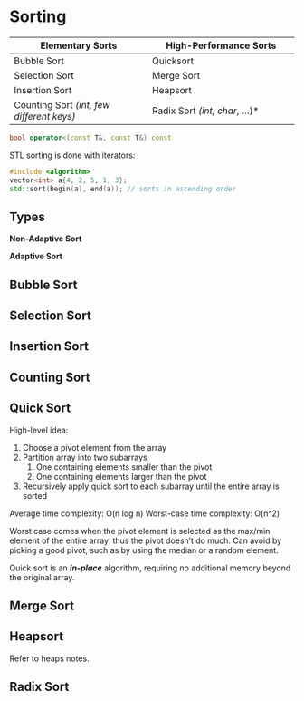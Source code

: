 # Sorting

| **Elementary Sorts**      | **High-Performance Sorts**  |
|--------------------------|----------------------------|
| Bubble Sort             | Quicksort                  |
| Selection Sort          | Merge Sort                 |
| Insertion Sort         | Heapsort                   |
| Counting Sort *(int, few different keys)* | Radix Sort *(int, char*, ...)* |

```cpp
bool operator<(const T&, const T&) const
```

STL sorting is done with iterators:
```cpp
#include <algorithm>
vector<int> a{4, 2, 5, 1, 3};
std::sort(begin(a), end(a)); // sorts in ascending order
```

## Types

**Non-Adaptive Sort**

**Adaptive Sort**

## Bubble Sort

## Selection Sort

## Insertion Sort

## Counting Sort


## Quick Sort

High-level idea:

1. Choose a pivot element from the array
2. Partition array into two subarrays
   1. One containing elements smaller than the pivot
   2. One containing elements larger than the pivot
3. Recursively apply quick sort to each subarray until the entire array is sorted

Average time complexity: O(n log n)
Worst-case time complexity: O(n^2)

Worst case comes when the pivot element is selected as the max/min element of the entire array, thus the pivot doesn't do much. Can avoid by picking a good pivot, such as by using the median or a random element.

Quick sort is an ***in-place*** algorithm, requiring no additional memory beyond the original array.

## Merge Sort


## Heapsort

Refer to heaps notes.

## Radix Sort


